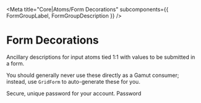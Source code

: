 
<Meta
  title="Core|Atoms/Form Decorations"
  subcomponents={{ FormGroupLabel, FormGroupDescription }}
/>

# Form Decorations

<StoryStatus status="ready" />

Ancillary descriptions for input atoms tied 1:1 with values to
be submitted in a form.

You should generally never use these directly as a Gamut consumer;
instead, use `GridForm` to auto-generate these for you.

<Props of={FormGroupDescription} />

<Preview>
  <Story name="Form Group Description">
    <FormGroupDescription>
      Secure, unique password for your account.
    </FormGroupDescription>
  </Story>
</Preview>

<Preview>
  <Story name="For Group Label">
    <FormGroupLabel>Password</FormGroupLabel>
  </Story>
</Preview>

